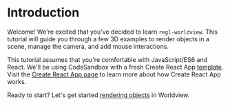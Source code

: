 # Introduction

Welcome! We're excited that you've decided to learn `regl-worldview`. This tutorial will guide you through a few 3D examples to render objects in a scene, manage the camera, and add mouse interactions.

This tutorial assumes that you're comfortable with JavaScript/ES6 and React. We'll be using CodeSandbox with a fresh Create React App [template](https://codesandbox.io/s/mox7yr508j). Visit the [Create React App page](https://facebook.github.io/create-react-app/) to learn more about how Create React App works.

Ready to start? Let's get started [rendering objects](#/docs/tutorial/rendering-objects) in Worldview.
